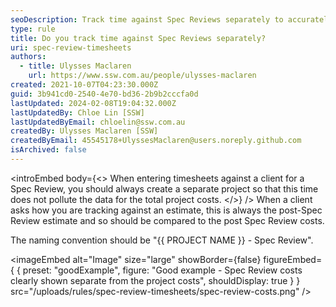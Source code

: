 ```yaml
---
seoDescription: Track time against Spec Reviews separately to accurately reflect project costs and provide clear estimates for clients.
type: rule
title: Do you track time against Spec Reviews separately?
uri: spec-review-timesheets
authors:
  - title: Ulysses Maclaren
    url: https://www.ssw.com.au/people/ulysses-maclaren
created: 2021-10-07T04:23:30.000Z
guid: 3b941cd0-2540-4e70-bd36-2b9b2cccfa0d
lastUpdated: 2024-02-08T19:04:32.000Z
lastUpdatedBy: Chloe Lin [SSW]
lastUpdatedByEmail: chloelin@ssw.com.au
createdBy: Ulysses Maclaren [SSW]
createdByEmail: 45545178+UlyssesMaclaren@users.noreply.github.com
isArchived: false
---
```


<introEmbed
  body={<>
When entering timesheets against a client for a Spec Review, you should always create a separate project so that this time does not pollute the data for the total project costs.
  </>}
/>
When a client asks how you are tracking against an estimate, this is always the post-Spec Review estimate and so should be compared to the post Spec Review costs.

The naming convention should be "&#123;&#123; PROJECT NAME &#125;&#125; - Spec Review".

<imageEmbed
  alt="Image"
  size="large"
  showBorder={false}
  figureEmbed={ {
    preset: "goodExample",
    figure: "Good example - Spec Review costs clearly shown separate from the project costs",
    shouldDisplay: true
  } }
  src="/uploads/rules/spec-review-timesheets/spec-review-costs.png"
/>

